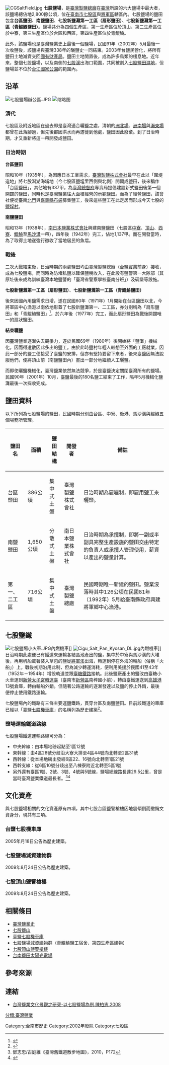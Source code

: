 [[File:CGSaltField.jpg|thumb]]
'''七股鹽場'''，是[[臺灣製鹽總廠|臺灣製鹽總廠]]在[[臺灣|臺灣]]所設的六大鹽場中最大者，該鹽場總佔地2,800餘公頃{{r|鹽}}，位在[[臺南市|臺南市]][[七股區|七股區]]與[[將軍區|將軍區]]轄區內。七股鹽場的鹽田包含'''台區鹽田'''、'''南鹽鹽田'''、'''七股新鹽灘第一工區（扇形鹽田）'''、'''七股新鹽灘第一工區（青鯤鯓鹽田）'''。鹽場共分為四個生產區，第一生產區位於頂山，第二生產區位於中寮，第三生產區位於台區和西區，第四生產區位於青鯤鯓。

此外，該鹽場也是臺灣鹽業史上最後一個鹽場，民國91年（2002年）5月最後一次收鹽後，該鹽場與臺灣338年的曬鹽史一同結束{{r|蔡}}。2003年台鹽民營化，將所有鹽田土地減資交回[[國有財產局|國有財產局]]。鹽田土地閒置後，成為許多鳥類的棲息地。近年來，整個七股鹽場，以及南側的[[七股溪|七股溪]]出海口範圍，共同被劃入[[七股鹽田濕地|七股鹽田濕地]]，但鹽場並不位於[[台江國家公園|台江國家公園]]的範圍內。

== 沿革 ==
[[File:七股鹽場辦公區.JPG|thumb]]
[[File:Salt_Mountain,Chigu,Tainan,Taiwan_台灣台南七股鹽山_-_panoramio.jpg|缩略图]]

=== 清代 ===
七股區及附近地區在過去即是臺灣適合曬鹽之處，清朝的[[洲北場|洲北場]]、[[洲南場|洲南場]]與[[瀨東場|瀨東場]]都曾在此落腳過，但先後都因洪水而再遷徙到他處，鹽田因此廢棄{{r|蔡}}。到了日治時期，才又重新將這一帶開發成鹽田。

=== 日治時期 ===
'''台區鹽田'''

昭和10年（1935年），為因應日本工業需求，[[臺灣製鹽株式會社|臺灣製鹽株式會社]]最早在此以「圍堤造地」將七股潟湖海埔地（今七股區鹽埕里西側與北側）開闢成鹽田，後來稱作「台區鹽田」，其佔地有337甲，為[[臺灣總督府|臺灣總督府]]專賣局提倡建設新式鹽田後第一個開闢的鹽田，同時也是臺灣鹽業往大面積經營的示範鹽田。而為了經營鹽田，該會社便從臺南[[北門區|北門]]與[[嘉義縣|嘉義縣]][[布袋鎮|布袋]]募集鹽工，後來這些鹽工在此定居而形成今天七股的[[鹽埕村|鹽埕村]]。

'''南鹽鹽田'''

昭和13年（1938年），[[南日本鹽業株式會社|南日本鹽業株式會社]]興建南鹽鹽田（七股區[[中寮_(七股區)|中寮]]、[[頂山|頂山]]、[[西寮_(七股)|西寮]]、[[青鯤鯓|鯤鯓]]至[[馬沙溝|馬沙溝]]一帶），四年後（1942年）完工，佔地1,137甲。而在開發當時，為了取得土地遂強行徵收了當地居民的魚塭{{r|交}}。{{r|鹽}}

=== 戰後 ===
二次大戰結束後，日治時期的兩處鹽田均由臺灣製鹽總廠（[[臺鹽實業|台鹽實業]]前身）接收，成為七股鹽場，而同時為防堵私鹽以確保鹽稅收入，在此設有鹽警第一大隊部（其原址後來成為訓練臺灣本地鹽警的「臺灣省警察學校臺南分班」）及碉堡等設施。

'''七股新鹽灘第一工區（扇形鹽田）'''、'''七股新鹽灘第一工區（青鯤鯓鹽田）'''

後來因國內用鹽需求日增，遂在民國60年（1971年）1月開始在台區鹽田以北，今將軍區中心漁港以南依地形蓋了七股新鹽灘第一、二工區，亦分別稱為「扇形鹽田」和「青鯤鯓鹽田」<ref>{{Cite web|url=https://www.tjnp.gov.tw/FileDownLoad/Result/20171205150347455677.pdf|title=七股鹽田濕地水文生態環境管理規劃成果報告書|accessdate=|author=|date=2017-11|publisher=國立成功大學|archive-date=2019-04-25|archive-url=https://web.archive.org/web/20190425140730/https://www.tjnp.gov.tw/FileDownLoad/Result/20171205150347455677.pdf|dead-url=no}}</ref>，於六年後（1977年）完工，而此扇形鹽田為戰後開闢唯一的扇狀鹽田。

'''結束曬鹽'''

因臺灣鹽業逐漸失去競爭力，遂於民國69年（1980年）後開始將「鹽灘」機械化，因而得遣散因此多出的鹽工。由於此時鹽村年輕人較想至外面的工廠就業，因此一部分的鹽工便接受了臺鹽的安排，但亦有堅持要留下來者，後來臺鹽因無法說服他們，便將頂山前（南鹽鹽田內）畫出一部分地繼續人工曬鹽。

而即使曬鹽機械化，臺灣鹽業依然無法競爭，於是臺鹽決定關閉臺灣所有的鹽場。民國90年（2001年）10月，臺鹽最後的180名鹽工結束了工作，隔年5月機械化鹽灘最後一次採收完成{{r|交}}。

== 鹽田資料 ==
以下所列為七股鹽場的鹽田，民國時期分別由台區、中寮、後港、馬沙溝與鯤鯓五個場務所管理。
{|class=wikitable
|-
!鹽田名!!面積!!鹽田結構
!開發者||備註
|-
|台區鹽田||386公頃||集中式土盤
|臺灣製鹽株式會社||日治時期為雇曬制，即雇用鹽工來曬鹽{{r|交}}。
|-
|南鹽鹽田||1,650公頃||分散式土盤
|南日本鹽業株式會社||日治時期為承攬制，即將一副或半副具完整生產設施的鹽田交由特定的負責人或承攬人管理使用，薪資以產出的鹽量計算{{r|交}}。
|-
|第一、二工區||716公頃||集中式土盤
|臺灣製鹽總廠||民國時期唯一新建的鹽田。鹽業沒落時其中126公頃在民國81年（1992年）5月給臺南縣政府興建將軍鄉中心漁港{{r|鹽}}。
|}

== 七股鹽鐵 ==
[[File:七股鹽場小火車.JPG|thumb]]內燃機車]]
[[File:Cigu_Salt_Pan_Kyosan_DL.jpg|thumb]]內燃機車]]
日治時期此處便已有鐵道來運輸各結晶池產出的鹽，集中於中寮與馬沙溝的大堆後，再用帆船載著裝入草包的鹽從[[將軍溪|將軍溪]]出海，轉運到停在外海的輪船（俗稱「火船」）上。戰後初期沿用此制，但為減少轉運消耗，便利用美援於民國41至43年（1952年－1954年）增設軌道並跟[[臺灣糖業鐵路|臺糖鐵路]]接軌{{r|交}}。此後鹽廠產出的鹽改由臺糖小火車運到[[東太子宮鹽運聯合轉運臺|新營太子宮轉運臺]]（臺南市[[新營區|新營區]]南梓國小前），轉由臺鐵運送到[[高雄港|高雄港]]13號倉庫，轉由輪船外銷{{r|鹽}}。但隨著公路運輸的逐漸發達以及鹽的停止外銷，最後便停止使用鐵路運輸。

七股鹽場內的鐵路有三條主要運鹽鐵路，貫穿台區及南鹽鹽田。目前該鐵道的車庫已經以「[[臺鹽七股機車庫|臺鹽七股機車庫]]」的名稱列為歷史建築<ref>{{Cite web |url=http://www.hach.gov.tw/hach/frontsite/cultureassets/caseBasicInfoAction.do?method=doViewCaseBasicInfo&caseId=RA09602000883&version=1&assetsClassifyId=1.2&siteId=101&menuId=302 |title=行政院文化建設委員會文化資產總管理處籌備處 |accessdate=2010-10-08 |archive-date=2012-08-05 |archive-url=https://archive.is/20120805101814/http://www.hach.gov.tw/hach/frontsite/cultureassets/caseBasicInfoAction.do?method=doViewCaseBasicInfo&caseId=RA09602000883&version=1&assetsClassifyId=1.2&siteId=101&menuId=302 |dead-url=no }}</ref>。

===鹽場運輸鐵道路線===
七股鹽場鐵道運輸路線可分為：
*中央幹線：由本場地磅起點至1區12號
*東幹線：由4區28號分歧沿大寮大排至4區44號向北轉至2區31號
*西幹線：從本場地磅出發經6區22、16號向北轉至1區21號
*西幹支線：從6區10號分歧出至八棟寮附近北轉至5區1號
*另外還有臺區1號、2號、3號、4號與5號線，鹽場總線路長達29.5公里，曾是當時臺灣鹽業鐵道最長者。<ref>鄧志忠/古庭維《臺灣舊鐵道散步地圖》，2010，P172</ref><ref>{{Cite web|url=http://www.bfsa.org.tw/tc/about-in-2.php?&&id=303|title=BFSA~月會活動|accessdate=2016-12-20|work=www.bfsa.org.tw|archive-date=2016-12-20|archive-url=https://web.archive.org/web/20161220191815/http://www.bfsa.org.tw/tc/about-in-2.php?&&id=303|dead-url=no}}</ref>

== 文化資產 ==
與七股鹽場相關的文化資產原有四項，其中七股台區鹽警槍樓因地震傾倒而撤銷文資身分，現共有三項。

=== 台鹽七股機車庫 ===
{{See also|臺鹽七股機車庫}}2005年月18日公告為歷史建築。

=== 七股鹽場減資建物群 ===
2009年8月24日公告為歷史建築。

=== 七股頂山鹽警槍樓 ===
2009年8月24日公告為歷史建築。

== 相關條目 ==
*[[臺灣鹽業史|臺灣鹽業史]]
*[[七股鹽山|七股鹽山]]
*[[臺鹽七股機車庫|臺鹽七股機車庫]]
*[[七股鹽場減資建物群|七股鹽場減資建物群]]（青鯤鯓鹽工宿舍、第四生產區建物）
*[[七股頂山鹽警槍樓|七股頂山鹽警槍樓]]
*[[台南鹽田太陽光電場|台南鹽田太陽光電場]]

== 參考來源 ==
{{reflist|2|refs=
<ref name="鹽">{{cite book|author=張復明、方俊育 |title=《台灣的鹽業》 |publisher=遠足文化 |location=台北縣新店市 |isbn=978-986-6731-20-4 |page=86、88、160、161頁|date=2008年11月}}</ref>
<ref name="蔡">{{cite book|author=蔡炅樵 |title=《白金歲月台灣鹽》 |publisher=行政院文化建設委員會  |isbn=986-00-2161-9 |page=62－65、75頁|date=2005年8月}}</ref>
<ref name="交">{{cite book|author=交通部觀光局雲嘉南濱海國家風景區管理處 |coauthors=財團法人鹽光文教基金會 |title=《台灣鹽業遺址史料回溯與潛力景點開發規畫》 |year=年份 |publisher=交通部觀光局雲嘉南濱海國家風景區管理處 |location=臺南市北門區 |isbn=957-01-9930-X |pages=125－134頁 }}</ref>
}}

== 連結 ==
* [http://ir.csu.edu.tw/bitstream/987654321/2153/1/%E9%99%B3%E6%9F%8F%E5%BF%97-%E5%AD%B8%E4%BD%8D%E8%AB%96%E6%96%87%E5%85%A8%E6%96%87.pdf 台灣鹽業文化景觀之研究-以七股鹽場為例.陳柏志.2008]
{{臺灣鹽業}}
[[分類:臺灣鹽業|分類:臺灣鹽業]]
[[Category:台南市歷史|Category:台南市歷史]]
[[Category:2002年廢除|Category:2002年廢除]]
[[Category:七股區|Category:七股區]]